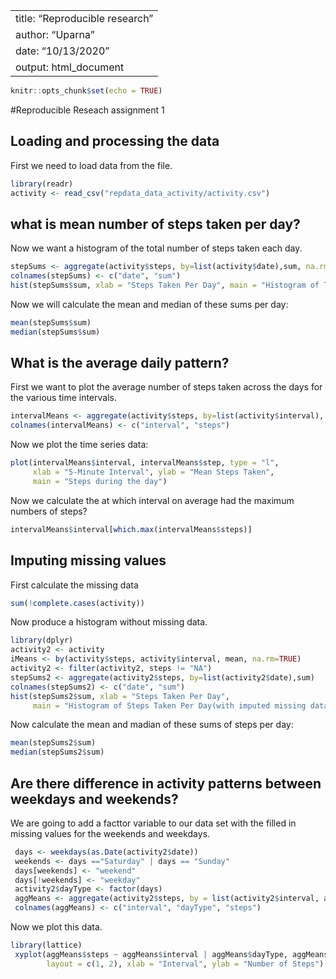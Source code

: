 
---
title: "Reproducible research"
author: "Uparna"
date: "10/13/2020"
output: html_document
---

```r
knitr::opts_chunk$set(echo = TRUE)
```

#Reproducible Reseach assignment 1

## Loading and processing the data

First we need to load data from the file.

```r
library(readr)
activity <- read_csv("repdata_data_activity/activity.csv")
```



## what is mean number of steps taken per day?
 
Now we want a histogram of the total number of steps taken each day.

```r
stepSums <- aggregate(activity$steps, by=list(activity$date),sum, na.rm = TRUE)
colnames(stepSums) <- c("date", "sum")
hist(stepSums$sum, xlab = "Steps Taken Per Day", main = "Histogram of Taken Per Day")
```
Now we will calculate the mean and median of these sums per day:
```r
mean(stepSums$sum)
median(stepSums$sum)
```



## What is the average daily pattern?

First we want to plot the average number of steps taken across the days for the various time intervals.
```r
intervalMeans <- aggregate(activity$steps, by=list(activity$interval), mean, na.rm=TRUE)
colnames(intervalMeans) <- c("interval", "steps")
```
Now we plot the time series data:
```r
plot(intervalMeans$interval, intervalMeans$step, type = "l", 
     xlab = "5-Minute Interval", ylab = "Mean Steps Taken",
     main = "Steps during the day")
```
Now we calculate the at which interval on average had the maximum numbers of steps?
```r
intervalMeans$interval[which.max(intervalMeans$steps)]
```


## Imputing missing values
First calculate the missing data
```r
sum(!complete.cases(activity))
```
Now produce a histogram without missing data.
```r
library(dplyr)
activity2 <- activity
iMeans <- by(activity$steps, activity$interval, mean, na.rm=TRUE)
activity2 <- filter(activity2, steps != "NA")
stepSums2 <- aggregate(activity2$steps, by=list(activity2$date),sum)
colnames(stepSums2) <- c("date", "sum")
hist(stepSums2$sum, xlab = "Steps Taken Per Day", 
     main = "Histogram of Steps Taken Per Day(with imputed missing data)")
```
Now calculate the mean and madian of these sums of steps per day:
```r
mean(stepSums2$sum)
median(stepSums2$sum)
```


## Are there difference in activity patterns between weekdays and weekends?
We are going to add a facttor variable to our data set with the filled in missing values for the weekends and weekdays.
```r
 days <- weekdays(as.Date(activity2$date))
 weekends <- days =="Saturday" | days == "Sunday"
 days[weekends] <- "weekend"
 days[!weekends] <- "weekday"
 activity2$dayType <- factor(days)
 aggMeans <- aggregate(activity2$steps, by = list(activity2$interval, activity2$dayType),mean)
 colnames(aggMeans) <- c("interval", "dayType", "steps")
```
Now we plot this data.
```r
library(lattice)
 xyplot(aggMeans$steps ~ aggMeans$interval | aggMeans$dayType, aggMeans, type = "l", 
        layout = c(1, 2), xlab = "Interval", ylab = "Number of Steps")
```